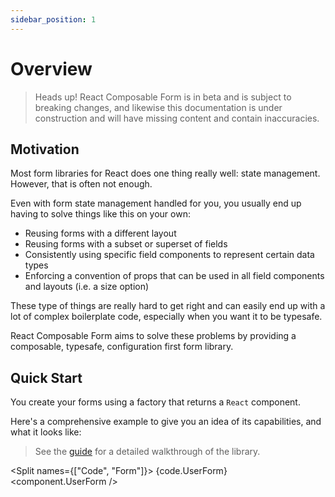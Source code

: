 ```yaml
---
sidebar_position: 1
---
```



# Overview

> Heads up! React Composable Form is in beta and is subject to breaking changes,
> and likewise this documentation is under construction and will have missing content and contain inaccuracies.

## Motivation

Most form libraries for React does one thing really well: state management. However, that is often not enough.

Even with form state management handled for you, you usually end up having to solve things like this on your own:

- Reusing forms with a different layout
- Reusing forms with a subset or superset of fields
- Consistently using specific field components to represent certain data types
- Enforcing a convention of props that can be used in all field components and layouts (i.e. a size option)

These type of things are really hard to get right and can easily end up with a lot of complex boilerplate code, especially when you want it to be typesafe.

React Composable Form aims to solve these problems by providing a composable, typesafe, configuration first form library.

## Quick Start

You create your forms using a factory that returns a `React` component.

Here's a comprehensive example to give you an idea of its capabilities, and what it looks like:

> See the [guide](/docs/category/guide) for a detailed walkthrough of the library.

<Split names={["Code", "Form"]}>
  <CodeBlock language="tsx">{code.UserForm}</CodeBlock>
  <component.UserForm />
</Split>
